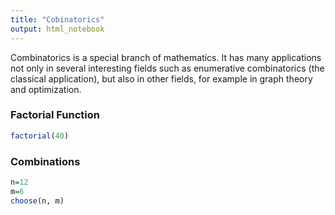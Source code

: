 ```yaml
---
title: "Cobinatorics"
output: html_notebook
---
```


Combinatorics is a special branch of mathematics. It has many applications not only in several interesting fields such as enumerative combinatorics (the classical application), but also in other fields, for example in graph theory and optimization.

### Factorial Function
```r
factorial(40)
```


### Combinations
```r
n=12
m=6
choose(n, m)
```

